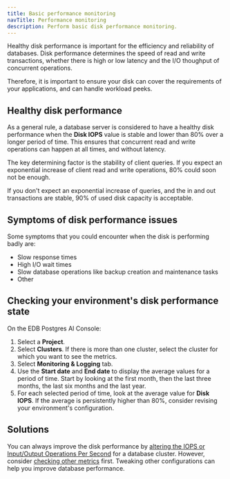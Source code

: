 ```yaml
---
title: Basic performance monitoring 
navTitle: Performance monitoring
description: Perform basic disk performance monitoring.
---
```


Healthy disk performance is important for the efficiency and reliability of databases. Disk performance determines the speed of read and write transactions, whether there is high or low latency and the I/O thoughput of concurrent operations. 

Therefore, it is important to ensure your disk can cover the requirements of your applications, and can handle workload peeks.
## Healthy disk performance  

As a general rule, a database server is considered to have a healthy disk performance when the **Disk IOPS** value is stable and lower than 80% over a longer period of time. This ensures that concurrent read and write operations can happen at all times, and without latency.

The key determining factor is the stability of client queries. If you expect an exponential increase of client read and write operations, 80% could soon not be enough.

If you don't expect an exponential increase of queries, and the in and out transactions are stable, 90% of used disk capacity is acceptable.

## Symptoms of disk performance issues 

Some symptoms that you could encounter when the disk is performing badly are: 

- Slow response times
- High I/O wait times 
- Slow database operations like backup creation and maintenance tasks
- Other

## Checking your environment's disk performance state

On the EDB Postgres AI Console: 

1.  Select a **Project**. 
1.  Select **Clusters**. If there is more than one cluster, select the cluster for which you want to see the metrics. 
1.  Select **Monitoring & Logging** tab.
1.  Use the **Start date** and **End date** to display the average values for a period of time. Start by looking at the first month, then the last three months, the last six months and the last year. 
1.  For each selected period of time, look at the average value for **Disk IOPS**. If the average is persistently higher than 80%, consider revising your environment's configuration. 

## Solutions

You can always improve the disk performance by [altering the IOPS or Input/Output Operations Per Second](/biganimal/latest/using_cluster/03_modifying_your_cluster/#modify-your-clusters-configuration-settings) for a database cluster. However, consider [checking other metrics](causes_solutions) first. Tweaking other configurations can help you improve database performance.